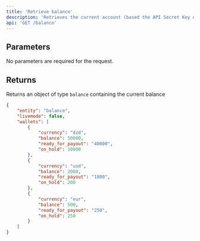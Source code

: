 ```yaml
---
title: 'Retrieve balance'
description: 'Retrieves the current account (based the API Secret Key employed in the request) balance for the three wallets (DZD, EUR, and USD).'
api: 'GET /balance'
---
```


## Parameters
No parameters are required for the request.

## Returns
Returns an object of type `balance` containing the current balance

<ResponseExample>

```json The Balance Object
{
    "entity": "balance",
    "livemode": false,
    "wallets": [
        {
            "currency": "dzd",
            "balance": 50000,
            "ready_for_payout": "40000",
            "on_hold": 10000
        },
        {
            "currency": "usd",
            "balance": 2000,
            "ready_for_payout": "1800",
            "on_hold": 200
        },
        {
            "currency": "eur",
            "balance": 500,
            "ready_for_payout": "250",
            "on_hold": 250
        }
    ]
}
```

</ResponseExample>